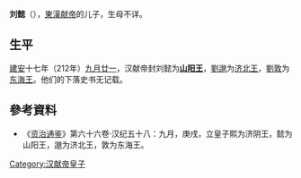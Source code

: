 '''刘懿'''（{{bd|？||？||catIdx=L}}），[[東漢|東漢]][[汉献帝|献帝]]的儿子，生母不详。
== 生平 ==
[[建安_(东汉)|建安]]十七年（212年）[[九月廿一|九月廿一]]，汉献帝封刘懿为'''[[山阳王|山阳王]]'''，[[劉邈|劉邈]]为[[济北王|济北王]]，[[劉敦|劉敦]]为[[东海王|东海王]]。他们的下落史书无记载。

==參考資料==
*《[[资治通鉴|资治通鉴]]》第六十六卷·汉纪五十八：九月，庚戌，立皇子熙为济阴王，懿为山阳王，邈为济北王，敦为东海王。

{{漢朝人物小作品}}

[[Category:汉献帝皇子|Category:汉献帝皇子]]